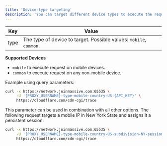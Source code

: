 ```yaml
---
title: 'Device-type targeting'
description: 'You can target different device types to execute the request on.'
---
```


| Key  | Value                                                                |
|------|----------------------------------------------------------------------|
| type | The type of device to target. Possible values: `mobile`, `common`.   |

**Supported Devices**
- `mobile` to execute request on mobile devices.
- `common` to execute request on any non-mobile device.

Example using query parameters:

```bash
curl -x https://network.joinmassive.com:65535 \
     -U '{PROXY_USERNAME}-type-mobile-country-US:{API_KEY}' \
     https://cloudflare.com/cdn-cgi/trace
```

This parameter can be used in combination with all other options. The following request targets a mobile IP in New York State and assigns it a persistent session:

```bash
curl -x https://network.joinmassive.com:65535 \
     -U '{PROXY_USERNAME}-type-mobile-country-US-subdivision-NY-session-1:{API_KEY}' \
     https://cloudflare.com/cdn-cgi/trace
```